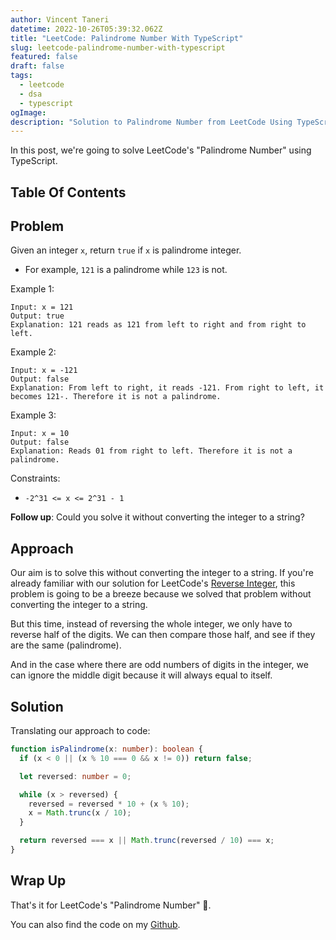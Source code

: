 ```yaml
---
author: Vincent Taneri
datetime: 2022-10-26T05:39:32.062Z
title: "LeetCode: Palindrome Number With TypeScript"
slug: leetcode-palindrome-number-with-typescript
featured: false
draft: false
tags:
  - leetcode
  - dsa
  - typescript
ogImage:
description: "Solution to Palindrome Number from LeetCode Using TypeScript"
---
```


In this post, we're going to solve LeetCode's "Palindrome Number" using TypeScript.

## Table Of Contents

## Problem

Given an integer `x`, return `true` if `x` is palindrome integer.

- For example, `121` is a palindrome while `123` is not.

Example 1:

```
Input: x = 121
Output: true
Explanation: 121 reads as 121 from left to right and from right to left.
```

Example 2:

```
Input: x = -121
Output: false
Explanation: From left to right, it reads -121. From right to left, it becomes 121-. Therefore it is not a palindrome.
```

Example 3:

```
Input: x = 10
Output: false
Explanation: Reads 01 from right to left. Therefore it is not a palindrome.
```

Constraints:

- `-2^31 <= x <= 2^31 - 1`

**Follow up**: Could you solve it without converting the integer to a string?

## Approach

Our aim is to solve this without converting the integer to a string. If you're already familiar with our solution for LeetCode's [Reverse Integer](https://vitaneri.com/posts/leetcode-reverse-integer-with-typescript/), this problem is going to be a breeze because we solved that problem without converting the integer to a string.

But this time, instead of reversing the whole integer, we only have to reverse half of the digits. We can then compare those half, and see if they are the same (palindrome).

And in the case where there are odd numbers of digits in the integer, we can ignore the middle digit because it will always equal to itself.

## Solution

Translating our approach to code:

```ts
function isPalindrome(x: number): boolean {
  if (x < 0 || (x % 10 === 0 && x != 0)) return false;

  let reversed: number = 0;

  while (x > reversed) {
    reversed = reversed * 10 + (x % 10);
    x = Math.trunc(x / 10);
  }

  return reversed === x || Math.trunc(reversed / 10) === x;
}
```

## Wrap Up

That's it for LeetCode's "Palindrome Number" :tada:.

You can also find the code on my [Github](https://github.com/tanerijun/ts-leetcode).
